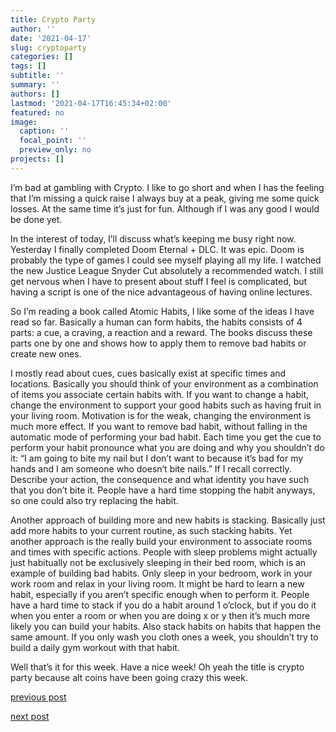 ```yaml
---
title: Crypto Party
author: ''
date: '2021-04-17'
slug: cryptoparty
categories: []
tags: []
subtitle: ''
summary: ''
authors: []
lastmod: '2021-04-17T16:45:34+02:00'
featured: no
image:
  caption: ''
  focal_point: ''
  preview_only: no
projects: [] 
---
```


I'm bad at gambling with Crypto. I like to go short and when I has the feeling that I'm missing a quick raise I always buy at a peak, giving me some quick losses. At the same time it's just for fun. Although if I was any good I would be done yet.

In the interest of today, I'll discuss what's keeping me busy right now. Yesterday I finally completed Doom Eternal + DLC. It was epic. Doom is probably the type of games I could see myself playing all my life. I watched the new Justice League Snyder Cut absolutely a recommended watch. I still get nervous when I have to present about stuff I feel is complicated, but having a script is one of the nice advantageous of having online lectures.

So I'm reading a book called Atomic Habits, I like some of the ideas I have read so far. Basically a human can form habits, the habits consists of 4 parts: a cue, a craving, a reaction and a reward. The books discuss these parts one by one and shows how to apply them to remove bad habits or create new ones. 

I mostly read about cues, cues basically exist at specific times and locations. Basically you should think of your environment as a combination of items you associate certain habits with. If you want to change a habit, change the environment to support your good habits such as having fruit in your living room. Motivation is for the weak, changing the environment is much more effect. If you want to remove bad habit, without falling in the automatic mode of performing your bad habit. Each time you get the cue to perform your habit pronounce what you are doing and why you shouldn't do it: "I am going to bite my nail but I don't want to because it's bad for my hands and I am someone who doesn't bite nails." If I recall correctly. Describe your action, the consequence and what identity you have such that you don't bite it. People have a hard time stopping the habit anyways, so one could also try replacing the habit. 

Another approach of building more and new habits is stacking. Basically just add more habits to your current routine, as such stacking habits. Yet another approach is the really build your environment to associate rooms and times with specific actions. People with sleep problems might actually just habitually not be exclusively sleeping in their bed room, which is an example of building bad habits. Only sleep in your bedroom, work in your work room and relax in your living room.  It might be hard to learn a new habit, especially if you aren't specific enough when to perform it. People have a hard time to stack if you do a habit around 1 o'clock, but if you do it when you enter a room or when you are doing x or y then it's much more likely you can build your habits. Also stack habits on habits that happen the same amount. If you only wash you cloth ones a week, you shouldn't try to build a daily gym workout with that habit.

Well that's it for this week. Have a nice week! Oh yeah the title is crypto party because alt coins have been going crazy this week. 



[previous post](/2021/04/12/atomicreforming)

[next post](#)
